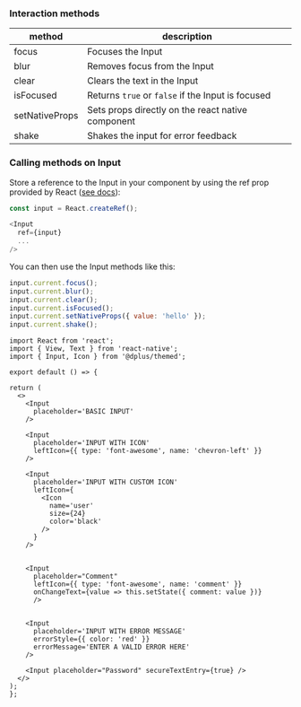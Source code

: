 <!-- Documentation of the interaction methods of Input as it is not commented in the component itself. -->

### Interaction methods

| method         | description                                       |
| -------------- | ------------------------------------------------- |
| focus          | Focuses the Input                                 |
| blur           | Removes focus from the Input                      |
| clear          | Clears the text in the Input                      |
| isFocused      | Returns `true` or `false` if the Input is focused |
| setNativeProps | Sets props directly on the react native component |
| shake          | Shakes the input for error feedback               |

### Calling methods on Input

Store a reference to the Input in your component by using the ref prop
provided by React
([see docs](https://reactjs.org/docs/refs-and-the-dom.html)):

```js
const input = React.createRef();

<Input
  ref={input}
  ...
/>
```

You can then use the Input methods like this:

```js
input.current.focus();
input.current.blur();
input.current.clear();
input.current.isFocused();
input.current.setNativeProps({ value: 'hello' });
input.current.shake();
```

```SnackPlayer name=RNE Input
import React from 'react';
import { View, Text } from 'react-native';
import { Input, Icon } from '@dplus/themed';

export default () => {

return (
  <>
    <Input
      placeholder='BASIC INPUT'
    />

    <Input
      placeholder='INPUT WITH ICON'
      leftIcon={{ type: 'font-awesome', name: 'chevron-left' }}
    />

    <Input
      placeholder='INPUT WITH CUSTOM ICON'
      leftIcon={
        <Icon
          name='user'
          size={24}
          color='black'
        />
      }
    />


    <Input
      placeholder="Comment"
      leftIcon={{ type: 'font-awesome', name: 'comment' }}
      onChangeText={value => this.setState({ comment: value })}
      />


    <Input
      placeholder='INPUT WITH ERROR MESSAGE'
      errorStyle={{ color: 'red' }}
      errorMessage='ENTER A VALID ERROR HERE'
    />

    <Input placeholder="Password" secureTextEntry={true} />
  </>
);
};
```
